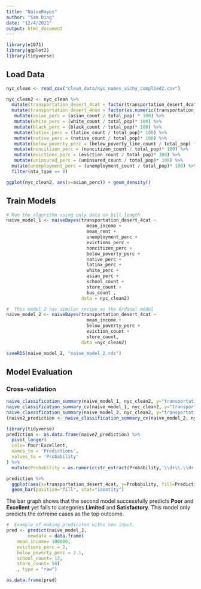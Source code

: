 ```yaml
---
title: "NaiveBayes"
author: "Sam Ding"
date: "12/4/2021"
output: html_document
---
```

```r
library(e1071)
library(ggplot2)
library(tidyverse)
```

## Load Data
```r
nyc_clean <- read_csv("clean_data/nyc_names_vichy_complied2.csv")

nyc_clean2 <- nyc_clean %>%
  mutate(transportation_desert_4cat = factor(transportation_desert_4cat, levels=c("Poor", "Limited", "Satisfactory", "Excellent"))) %>%
  mutate(transportation_desert_4num = factor(as.numeric(transportation_desert_4cat))) %>%
   mutate(asian_perc = (asian_count / total_pop) * 100) %>%
   mutate(white_perc = (white_count / total_pop)* 100) %>%
   mutate(black_perc = (black_count / total_pop)* 100) %>%
   mutate(latinx_perc = (latinx_count / total_pop)* 100) %>%
   mutate(native_perc = (native_count / total_pop)* 100) %>%
   mutate(below_poverty_perc = (below_poverty_line_count / total_pop) * 100) %>%
   mutate(noncitizen_perc = (noncitizen_count / total_pop)* 100) %>%
   mutate(evictions_perc = (eviction_count / total_pop)* 100) %>%
   mutate(uninsured_perc = (uninsured_count / total_pop)* 100) %>%
  mutate(unemployment_perc = (unemployment_count / total_pop)* 100) %>%
  filter(nta_type == 0)

```
```r
ggplot(nyc_clean2, aes(x=asian_perc)) + geom_density()
```


## Train Models

```r
# Run the algorithm using only data on bill length
naive_model_1 <- naiveBayes(transportation_desert_4cat ~
                              mean_income +
                              mean_rent +
                              unemployment_perc +
                              evictions_perc +
                              noncitizen_perc +
                              below_poverty_perc +
                              native_perc +
                              latinx_perc +
                              white_perc +
                              asian_perc +
                              school_count +
                              store_count +
                              bus_count ,
                            data = nyc_clean2)

#  This model 2 has similar recipe as the Ordinal model
naive_model_2 <- naiveBayes(transportation_desert_4cat ~ 
                              mean_income +
                              below_poverty_perc +
                              eviction_count + 
                              store_count,
                            data =nyc_clean2)

saveRDS(naive_model_2, "naive_model_2.rds")

```

## Model Evaluation

### Cross-validation
```r
naive_classification_summary(naive_model_1, nyc_clean2, y="transportation_desert_4cat")
naive_classification_summary_cv(naive_model_1, nyc_clean2, y="transportation_desert_4cat", k=10)$cv
naive_classification_summary(naive_model_2, nyc_clean2, y="transportation_desert_4cat")
(naive2_prediction <- naive_classification_summary_cv(naive_model_2, nyc_clean2, y="transportation_desert_4cat", k=10)$cv)

```
```r
library(tidyverse)
prediction <- as.data.frame(naive2_prediction) %>%
  pivot_longer(
  cols= Poor:Excellent, 
  names_to = 'Predictions', 
  values_to = 'Probability'
) %>% 
  mutate(Probability = as.numeric(str_extract(Probability,'\\d+\\.\\d+'))/100)

prediction %>%  
  ggplot(aes(x=transportation_desert_4cat, y=Probability, fill=Predictions)) + 
  geom_bar(position="fill", stat="identity") 

```

The bar graph shows that the second model successfully predicts __Poor__ and __Excellent__ yet fails to categories __Limited__ and __Satisfactory__. This model only predicts the extreme cases as the top outcome. 


```r

#  Example of making prediciton withi new input. 
pred <- predict(naive_model_2, 
        newdata = data.frame( 
    mean_income= 100000, 
    evictions_perc = 2,
    below_poverty_perc = 2.1,
    school_count= 12, 
    store_count= 50)
    , type = "raw")

as.data.frame(pred)
```

